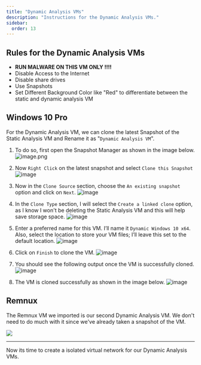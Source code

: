```yaml
---
title: "Dynamic Analysis VMs"
description: "Instructions for the Dynamic Analysis VMs."
sidebar:
  order: 13
---
```



## Rules for the Dynamic Analysis VMs

- **RUN MALWARE ON THIS VM ONLY !!!!**
- Disable Access to the Internet
- Disable share drives
- Use Snapshots
- Set Different Background Color like "Red" to differentiate between the static and dynamic analysis VM

## Windows 10 Pro

For the Dynamic Analysis VM, we can clone the latest Snapshot of the Static Analysis VM and Rename it as "`Dynamic Analysis VM`".

<Steps>

1. To do so, first open the Snapshot Manager as shown in the image below.
   ![image.png](assets/image%2083.webp)

2. Now `Right Click` on the latest snapshot and select `Clone this Snapshot`
   ![image](assets/Pasted%20image%2020241106190950.png)

3. Now in the `Clone Source` section, choose the `An existing snapshot` option and click on `Next`.
   ![image](assets/Pasted%20image%2020241106191426.png)

4. In the `Clone Type` section, I will select the `Create a linked clone` option, as I know I won't be deleting the Static Analysis VM and this will help save storage space.
   ![image](assets/Pasted%20image%2020241106191725.png)

5. Enter a preferred name for this VM. I’ll name it `Dynamic Windows 10 x64`. Also, select the location to store your VM files; I’ll leave this set to the default location.
   ![image](assets/Pasted%20image%2020241106191820.png)

6. Click on `Finish` to clone the VM.
   ![image](assets/Pasted%20image%2020241106191845.png)

7. You should see the following output once the VM is successfully cloned.
   ![image](assets/Pasted%20image%2020241106191922.png)

8. The VM is cloned successfully as shown in the image below.
   ![image](assets/Pasted%20image%2020241106192033.png)

</Steps>

## Remnux

The Remnux VM we imported is our second Dynamic Analysis VM. We don't need to do much with it since we've already taken a snapshot of the VM.

![](assets/Pasted%20image%2020241106192417.png)

---

Now its time to create a isolated virtual network for our Dynamic Analysis VMs.